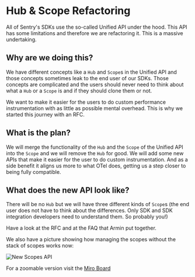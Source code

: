 # Hub & Scope Refactoring

All of Sentry's SDKs use the so-called <Link to="/sdk/unified-api/">Unified API</Link> under the hood. This API has some limitations and therefore we are refactoring it. This is a massive undertaking.

## Why are we doing this?

We have different concepts like a `Hub` and `Scope`s in the Unified API and those concepts sometimes leak to the end user of our SDKs. Those concepts are complicated and the users should never need to think about what a `Hub` or a `Scope` is and if they should clone them or not. 

We want to make it easier for the users to do custom performance instrumentation with as little as possible mental overhead. This is why we started this journey with an <Link to="https://github.com/getsentry/rfcs/pull/122">RFC</Link>.


## What is the plan?

We will merge the functionality of the `Hub` and the `Scope` of the <Link to="/sdk/unified-api/">Unified API</Link> into the `Scope` and we will remove the `Hub` for good. We will add some new APIs that make it easier for the user to do custom instrumentation. And as a side benefit it aligns us more to what OTel does, getting us a step closer to being fully compatible.


## What does the new API look like?

There will be no `Hub` but we will have three different kinds of `Scope`s (the end user does not have to think about the differences. Only SDK and SDK integration developers need to understand them. So probably you!)

Have a look at the <Link to="https://github.com/getsentry/rfcs/pull/122">RFC</Link> and at the <Link to="https://gist.github.com/mitsuhiko/1bc78d04ea7d08e5b50d27e42676db80">FAQ</Link> that Armin put together.

We also have a picture showing how managing the scopes without the stack of scopes works now:

![New Scopes API](new-scopes-api.png)

For a zoomable version visit the <a href="https://miro.com/app/board/uXjVNtPiOfI=/?share_link_id=140058397661" target="_blank">Miro Board</a>
